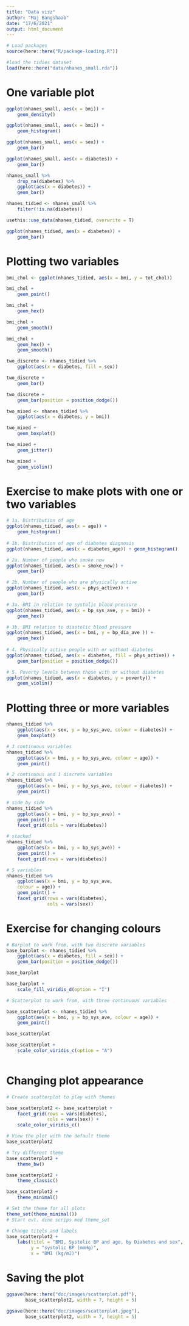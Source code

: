 ```yaml
---
title: "Data visz"
author: "Maj Bangshaab"
date: "17/6/2021"
output: html_document
---
```

```r
# Load packages
source(here::here("R/package-loading.R"))

#load the tidies dataset
load(here::here("data/nhanes_small.rda"))
```


# One variable plot
```r
ggplot(nhanes_small, aes(x = bmi)) +
    geom_density()

ggplot(nhanes_small, aes(x = bmi)) + 
    geom_histogram()

```
```r
ggplot(nhanes_small, aes(x = sex)) + 
    geom_bar()

ggplot(nhanes_small, aes(x = diabetes)) + 
    geom_bar()

nhanes_small %>% 
    drop_na(diabetes) %>% 
    ggplot(aes(x = diabetes)) +
    geom_bar()
```

```r
nhanes_tidied <- nhanes_small %>% 
    filter(!is.na(diabetes))

usethis::use_data(nhanes_tidied, overwrite = T)

ggplot(nhanes_tidied, aes(x = diabetes)) +
    geom_bar()
```

# Plotting two variables
```r
bmi_chol <- ggplot(nhanes_tidied, aes(x = bmi, y = tot_chol))

bmi_chol +
    geom_point()

bmi_chol +
    geom_hex()

bmi_chol +
    geom_smooth()

bmi_chol +
    geom_hex() +
    geom_smooth()
```

```r
two_discrete <- nhanes_tidied %>% 
    ggplot(aes(x = diabetes, fill = sex))

two_discrete +
    geom_bar()

two_discrete +
    geom_bar(position = position_dodge())
```

```r
two_mixed <- nhanes_tidied %>% 
    ggplot(aes(x = diabetes, y = bmi))

two_mixed +
    geom_boxplot()

two_mixed +
    geom_jitter()

two_mixed +
    geom_violin()
```

# Exercise to make plots with one or two variables

```r

# 1a. Distribution of age
ggplot(nhanes_tidied, aes(x = age)) +
    geom_histogram()
    
# 1b. Distribution of age of diabetes diagnosis
ggplot(nhanes_tidied, aes(x = diabetes_age)) + geom_histogram()

# 2a. Number of people who smoke now
ggplot(nhanes_tidied, aes(x = smoke_now)) +
    geom_bar()

# 2b. Number of people who are physically active
ggplot(nhanes_tidied, aes(x = phys_active)) +
    geom_bar()

# 3a. BMI in relation to systolic blood pressure
ggplot(nhanes_tidied, aes(x = bp_sys_ave, y = bmi)) +
    geom_hex()

# 3b. BMI relation to diastolic blood pressure
ggplot(nhanes_tidied, aes(x = bmi, y = bp_dia_ave )) +
    geom_hex()
    
# 4. Physically active people with or without diabetes
ggplot(nhanes_tidied, aes(x = diabetes, fill = phys_active)) +
    geom_bar(position = position_dodge())

# 5. Poverty levels between those with or without diabetes
ggplot(nhanes_tidied, aes(x = diabetes, y = poverty)) +
    geom_violin()
```

# Plotting three or more variables


```r
nhanes_tidied %>% 
    ggplot(aes(x = sex, y = bp_sys_ave, colour = diabetes)) +
    geom_boxplot()

# 3 continuous variables
nhanes_tidied %>% 
    ggplot(aes(x = bmi, y = bp_sys_ave, colour = age)) +
    geom_point()

# 2 continuous and 1 discrete variables
nhanes_tidied %>% 
    ggplot(aes(x = bmi, y = bp_sys_ave, colour = diabetes)) +
    geom_point()


```

```r
# side by side
nhanes_tidied %>% 
    ggplot(aes(x = bmi, y = bp_sys_ave)) + 
    geom_point() +
    facet_grid(cols = vars(diabetes))

# stacked
nhanes_tidied %>% 
    ggplot(aes(x = bmi, y = bp_sys_ave)) + 
    geom_point() +
    facet_grid(rows = vars(diabetes))

# 5 variables
nhanes_tidied %>% 
    ggplot(aes(x = bmi, y = bp_sys_ave, 
    colour = age)) +
    geom_point() +
    facet_grid(rows = vars(diabetes), 
               cols = vars(sex))
```

# Exercise for changing colours

```r
# Barplot to work from, with two discrete variables
base_barplot <- nhanes_tidied %>% 
    ggplot(aes(x = diabetes, fill = sex)) +
    geom_bar(position = position_dodge())

base_barplot

base_barplot + 
    scale_fill_viridis_d(option = "I")

# Scatterplot to work from, with three continuous variables

base_scatterplot <- nhanes_tidied %>% 
    ggplot(aes(x = bmi, y = bp_sys_ave, colour = age)) +
    geom_point()   

base_scatterplot

base_scatterplot +
    scale_color_viridis_c(option = "A")
    
```

# Changing plot appearance

```r
# Create scatterplot to play with themes

base_scatterplot2 <- base_scatterplot +
    facet_grid(rows = vars(diabetes),
               cols = vars(sex)) +
    scale_color_viridis_c()

# View the plot with the default theme
base_scatterplot2

# Try different theme
base_scatterplot2 +
    theme_bw()

base_scatterplot2 +
    theme_classic()

base_scatterplot2 +
    theme_minimal()

# Set the theme for all plots
theme_set(theme_minimal())
# Start evt. dine scrips med theme_set

# Change titels and labels
base_scatterplot2 +
    labs(titel = "BMI, Systolic BP and age, by Diabetes and sex",
         y = "systolic BP (mmHg)",
         x = "BMI (kg/m2)")
```

# Saving the plot

```r
ggsave(here::here("doc/images/scatterplot.pdf"), 
       base_scatterplot2, width = 7, height = 5)

ggsave(here::here("doc/images/scatterplot.jpeg"),
       base_scatterplot2, width = 7, height = 5)
```

